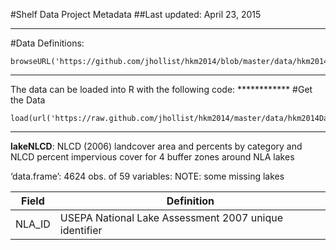 
#Shelf Data Project Metadata
##Last updated: April 23, 2015

************
  #Data Definitions:
  
    browseURL('https://github.com/jhollist/hkm2014/blob/master/data/hkm2014Data.md')
************
The data can be loaded into R with the following code:
************
  #Get the Data
  
    load(url('https://raw.github.com/jhollist/hkm2014/master/data/hkm2014Data.rda'))


************
**lakeNLCD**: NLCD (2006) landcover area and percents by category and NLCD percent impervious cover for 4 buffer zones around NLA lakes

'data.frame':  4624 obs. of  59 variables:  NOTE: some missing lakes

**Field**  | **Definition**
------------- | ------------- 
NLA_ID | USEPA National Lake Assessment 2007 unique identifier